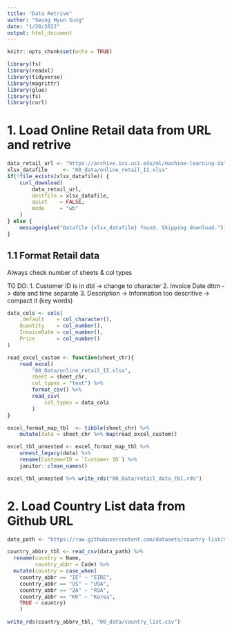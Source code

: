 ```yaml
---
title: "Data Retrive"
author: "Seung Hyun Sung"
date: "1/20/2022"
output: html_document
---
```


```r
knitr::opts_chunk$set(echo = TRUE)
```


```r
library(fs)
library(readxl)
library(tidyverse)
library(magrittr)
library(glue)
library(fs)
library(curl) 
```

# 1. Load Online Retail data from URL and retrive 

```r
data_retail_url <- "https://archive.ics.uci.edu/ml/machine-learning-databases/00502/online_retail_II.xlsx"
xlsx_datafile     <- "00_data/online_retail_II.xlsx"
if(!file_exists(xlsx_datafile)) {
    curl_download(
        data_retail_url,
        destfile = xlsx_datafile,
        quiet    = FALSE,
        mode     = "wb"
    )
} else {
    message(glue("Datafile {xlsx_datafile} found. Skipping download."))
}
```


## 1.1 Format Retail data 

Always check number of sheets & col types 

TO DO:
1. Customer ID is in dbl -> change to character 
2. Invoice Date dttm -> date and time separate 
3. Description -> Information too descritive -> compact it (key words)

```r
data_cols <- cols(
    .default    = col_character(),
    Quantity    = col_number(),
    InvoiceDate = col_number(),
    Price       = col_number()
)

read_excel_custom <- function(sheet_chr){
    read_excel(
        "00_Data/online_retail_II.xlsx",
        sheet = sheet_chr,
        col_types = "text") %>% 
        format_csv() %>% 
        read_csv(
            col_types = data_cols
        ) 
}
```


```r
excel_format_map_tbl  <- tibble(sheet_chr) %>% 
    mutate(data = sheet_chr %>% map(read_excel_custom)) 

excel_tbl_unnested <- excel_format_map_tbl %>% 
    unnest_legacy(data) %>% 
    rename(CustomerID = `Customer ID`) %>% 
    janitor::clean_names()
```


```r
excel_tbl_unnested %>% write_rds("00_Data/retail_data_tbl.rds")
```


# 2. Load Country List data from Github URL

```r
data_path <- "https://raw.githubusercontent.com/datasets/country-list/master/data.csv"

country_abbrv_tbl <- read_csv(data_path) %>% 
  rename(country = Name,
         country_abbr = Code) %>% 
  mutate(country = case_when(
    country_abbr == "IE" ~ "EIRE",
    country_abbr == "US" ~ "USA",
    country_abbr == "ZA" ~ "RSA",
    country_abbr == "KR" ~ "Korea",
    TRUE ~ country)
    )

write_rds(country_abbrv_tbl, "00_data/country_list.csv")

```
